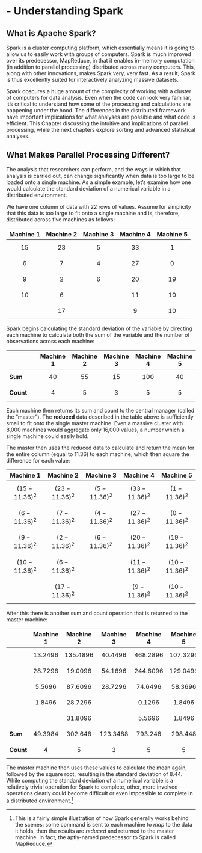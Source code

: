 # - Understanding Spark

## What is Apache Spark?

Spark is a cluster computing platform, which essentially means it is going to allow us to easily work with groups of computers. Spark is much improved over its predecessor, MapReduce, in that it enables in-memory computation (in addition to parallel processing) distributed across many computers. This, along with other innovations, makes Spark very, very fast. As a result, Spark is thus excellently suited for interactively analyzing massive datasets.

Spark obscures a huge amount of the complexity of working with a cluster of computers for data analysis. Even when the code can look very familiar, it's critical to understand how some of the processing and calculations are happening under the hood. The differences in the distributed framework have important implications for what analyses are possible and what code is efficient. This Chapter discussing the intuitive and implications of parallel processing, while the next chapters explore sorting and advanced statistical analyses.


## What Makes Parallel Processing Different?

The analysis that researchers can perform, and the ways in which that analysis is carried out, can change significantly when data is too large to be loaded onto a single machine.  As a simple example, let’s examine how one would calculate the standard deviation of a numerical variable in a distributed environment.


We have one column of data with 22 rows of values.  Assume for simplicity that this data is too large to fit onto a single machine and is, therefore, distributed across five machines as follows:

| Machine 1 | Machine 2 | Machine 3 | Machine 4 | Machine 5 |
| --------- | --------- | --------- | --------- | --------- |
| $$15$$        | $$23$$        | $$5$$         | $$33$$        | $$1$$         |
| $$6$$         | $$7$$         | $$4$$         | $$27$$        | $$0$$         |
| $$9$$         | $$2$$         |	$$6$$         |	$$20$$        | $$19$$        |
| $$10$$        | $$6$$         |	          | $$11$$        | $$10$$        |
|	          | $$17$$      	|           | $$9$$      	  | $$10$$        |

Spark begins calculating the standard deviation of the variable by directing each machine to calculate both the sum of the variable and the number of observations across each machine:

|           | Machine 1 | Machine 2 | Machine 3 | Machine 4 | Machine 5 |
| :-------- | --------- | --------- | --------- | --------- | --------- |
|**Sum**        | $$40$$        | $$55$$        | $$15$$        | $$100$$       | $$40$$        |
|**Count**      | $$4$$         | $$5$$         | $$3$$         | $$5$$         | $$5$$         |

Each machine then returns its sum and count to the central manager (called the “master”).  The **reduced** data described in the table above is sufficiently small to fit onto the single master machine.  Even a massive cluster with 8,000 machines would aggregate only 16,000 values, a number which a single machine could easily hold.


The master then uses the reduced data to calculate and return the mean for the entire column (equal to 11.36) to each machine, which then square the difference for each value:


| Machine 1 | Machine 2 | Machine 3 | Machine 4 | Machine 5 |
| --------- | --------- | --------- | --------- | --------- |
| $$(15-11.36)^2$$ |	$$(23-11.36)^2$$ |	$$(5-11.36)^2$$ | $$(33-11.36)^2$$ |	$$(1-11.36)^2$$ |
| $$(6-11.36)^2$$ |	$$(7-11.36)^2$$ |	$$(4-11.36)^2$$ | $$(27-11.36)^2$$ |	$$(0-11.36)^2$$ |
| $$(9-11.36)^2$$ |	$$(2-11.36)^2$$ |	$$(6-11.36)^2$$ | $$(20-11.36)^2$$ |	$$(19-11.36)^2$$ |
| $$(10-11.36)^2$$ |	$$(6-11.36)^2$$ |	           | $$(11-11.36)^2$$ |	$$(10-11.36)^2$$ |
|	          | $$(17-11.36)^2$$ |		           | $$(9-11.36)^2$$ |	$$(10-11.36)^2$$ |

After this there is another sum and count operation that is returned to the master machine:

|           | Machine 1 | Machine 2 | Machine 3 | Machine 4 | Machine 5 |
| --------- | --------- | --------- | --------- | --------- | --------- |
|	          | $$13.2496$$ |	$$135.4896$$ | $$40.4496$$ | $$468.2896$$ |	$$107.3296$$ |
|	          |$$28.7296$$ |	$$19.0096$$  | $$54.1696$$ | $$244.6096$$ |	$$129.0496$$ |
|	          |$$5.5696$$  | $$87.6096$$  | $$28.7296$$ | $$74.6496$$ |	$$58.3696$$ |
|	          |$$1.8496$$  | $$28.7296$$	 |             | $$0.1296$$ |	$$1.8496$$ |
|	          |            | $$31.8096$$  |	           | $$5.5696$$ |	$$1.8496$$ |
|**Sum** |	$$49.3984$$ | $$302.648$$ |	$$123.3488$$ |	$$793.248$$ |	$$298.448$$ |
|**Count** |	$$4$$	| $$5$$	| $$3$$	| $$5$$	| $$5$$ |

The master machine then uses these values to calculate the mean again, followed by the square root, resulting in the standard deviation of 8.44.  While computing the standard deviation of a numerical variable is a relatively trivial operation for Spark to complete, other, more involved operations clearly could become difficult or even impossible to complete in a distributed environment.^[This is a fairly simple illustration of how Spark generally works behind the scenes:  some command is sent to each machine to *map* to the data it holds, then the results are *reduced* and returned to the master machine.  In fact, the aptly-named predecessor to Spark is called MapReduce.]
